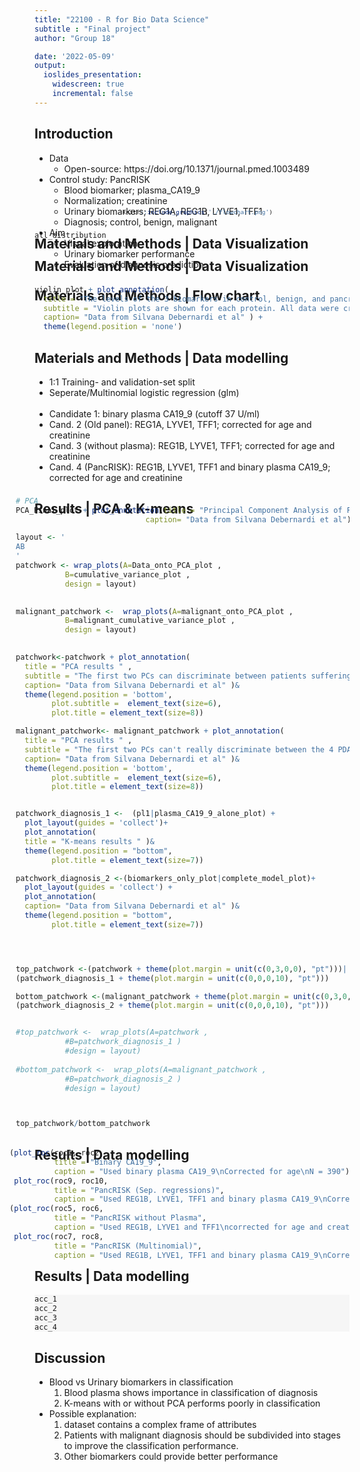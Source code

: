 ```yaml
---
title: "22100 - R for Bio Data Science"
subtitle : "Final project"
author: "Group 18"

date: '2022-05-09'
output: 
  ioslides_presentation:
    widescreen: true
    incremental: false
---
```

<style>
slides > slide {
color: #515151;
}
</style>

## Introduction
- Data
  - Open-source: https://doi.org/10.1371/journal.pmed.1003489
  
- Control study: PancRISK
  - Blood biomarker; plasma_CA19_9
  - Normalization; creatinine
  - Urinary biomarkers; REG1A, REG1B, LYVE1, TFF1
  - Diagnosis; control, benign, malignant

- Aim
  - Visual exploration
  - Urinary biomarker performance
  - Evaluation of diagnosis prediction

## Materials and Methods | Flow chart
<style>
slides > slide {
  background: linear-gradient(#ffffff, #ffffff 85%, #ffffff);
  background-color: white;
  }
</style>

<div style = "margin-top: -170px; margin-left: 100px; scale: 80%;">
```r
knitr::include_graphics('./flowchart.png')
```
</div>

## Materials and Methods | Data Visualization 
<div style = "margin-top: -50px">
```r
all_distribution
```
</div>

## Materials and Methods | Data Visualization 
```r
violin_plot + plot_annotation(
  title = "The levels of the 3 biomarkers in control, benign, and pancreatic ductal adenocarcinoma (PDAC) samples. " ,
  subtitle = "Violin plots are shown for each protein. All data were creatinine normalised ",
  caption= "Data from Silvana Debernardi et al" ) +  
  theme(legend.position = 'none')
```


## Materials and Methods | Data modelling

- 1:1 Training- and validation-set split
- Seperate/Multinomial logistic regression (glm)
<br/><br/>
- Candidate 1: binary plasma CA19_9 (cutoff 37 U/ml)
- Cand. 2 (Old panel): REG1A, LYVE1, TFF1; corrected for age and creatinine
- Cand. 3 (without plasma): REG1B, LYVE1, TFF1; corrected for age and creatinine
- Cand. 4 (PancRISK): REG1B, LYVE1, TFF1 and binary plasma CA19_9; corrected for age and creatinine


## Results | PCA & K-means
<style>
slides > slide {
  background: linear-gradient(#ffffff, #ffffff 85%, #ffffff);
  background-color: white;
  }
</style>
 

<div style = "margin-top: -50px; margin-left: -30px; scale: 100%;">
```r
# PCA
PCA_Final_plot + plot_annotation(title = "Principal Component Analysis of PancRISK diagnosis",
                             caption= "Data from Silvana Debernardi et al")

layout <- '
AB
'
patchwork <- wrap_plots(A=Data_onto_PCA_plot ,
           B=cumulative_variance_plot ,
           design = layout)
           

malignant_patchwork <-  wrap_plots(A=malignant_onto_PCA_plot ,
           B=malignant_cumulative_variance_plot ,
           design = layout)
  

patchwork<-patchwork + plot_annotation(
  title = "PCA results " ,
  subtitle = "The first two PCs can discriminate between patients suffering from PC from the control and benign diagnosed ones  ",
  caption= "Data from Silvana Debernardi et al" )& 
  theme(legend.position = 'bottom',
        plot.subtitle =  element_text(size=6),
        plot.title = element_text(size=8))

malignant_patchwork<- malignant_patchwork + plot_annotation(
  title = "PCA results " ,
  subtitle = "The first two PCs can't really discriminate between the 4 PDAC stages ",
  caption= "Data from Silvana Debernardi et al" )& 
  theme(legend.position = 'bottom',
        plot.subtitle =  element_text(size=6),
        plot.title = element_text(size=8))


patchwork_diagnosis_1 <-  (pl1|plasma_CA19_9_alone_plot) +
  plot_layout(guides = 'collect')+ 
  plot_annotation(
  title = "K-means results " )&
  theme(legend.position = "bottom",
        plot.title = element_text(size=7))

patchwork_diagnosis_2 <-(biomarkers_only_plot|complete_model_plot)+ 
  plot_layout(guides = 'collect') + 
  plot_annotation(
  caption= "Data from Silvana Debernardi et al" )&
  theme(legend.position = "bottom",
        plot.title = element_text(size=7))




top_patchwork <-(patchwork + theme(plot.margin = unit(c(0,3,0,0), "pt")))|
(patchwork_diagnosis_1 + theme(plot.margin = unit(c(0,0,0,10), "pt")))

bottom_patchwork <-(malignant_patchwork + theme(plot.margin = unit(c(0,3,0,0), "pt")))|
(patchwork_diagnosis_2 + theme(plot.margin = unit(c(0,0,0,10), "pt")))


#top_patchwork <-  wrap_plots(A=patchwork ,
           #B=patchwork_diagnosis_1 )
           #design = layout)
  
#bottom_patchwork <-  wrap_plots(A=malignant_patchwork ,
           #B=patchwork_diagnosis_2 )
           #design = layout)



top_patchwork/bottom_patchwork 


```
</div>

## Results | Data modelling
<style>
slides > slide {
  background: linear-gradient(#ffffff, #ffffff 85%, #ffffff);
  background-color: white;
  }
  
</style>
<div style = "margin-top: -40px; margin-left: -40px;">
```r
(plot_roc(roc1, roc2, 
          title = "Binary CA19_9",
          caption = "Used binary plasma CA19_9\nCorrected for age\nN = 390") + 
 plot_roc(roc9, roc10, 
          title = "PancRISK (Sep. regressions)",
          caption = "Used REG1B, LYVE1, TFF1 and binary plasma CA19_9\nCorrected for age and creatinine\nN = 590\nSeperate regressions for contrasts:\nControl vs. Benign and Benign vs. Malignant")) /
(plot_roc(roc5, roc6, 
          title = "PancRISK without Plasma",
          caption = "Used REG1B, LYVE1 and TFF1\ncorrected for age and creatinine\nN = 590") + 
 plot_roc(roc7, roc8, 
          title = "PancRISK (Multinomial)",
          caption = "Used REG1B, LYVE1, TFF1 and binary plasma CA19_9\nCorrected for age and creatinine\nN = 590\nMultinom regression contrast Control vs. Benign vs. Malignant"))
```
</div>

<style>
.columns-2 {
  margin-top: -1px;
}
</style>

## Results | Data modelling {.columns-2}

<div style = "background-color: #f6f6f6">
```r
acc_1
acc_2
acc_3
acc_4
```
</div>

## Discussion

- Blood vs Urinary biomarkers in classification
  1) Blood plasma shows importance in classification of diagnosis
  2) K-means with or without PCA performs poorly in classification

- Possible explanation:
  1) dataset contains a complex frame of attributes
  2) Patients with malignant diagnosis should be subdivided into stages
  to improve the classification performance.
  3) Other biomarkers could provide better performance